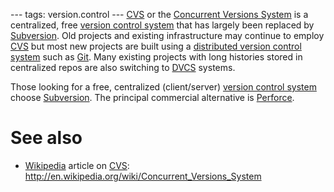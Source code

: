 ---
tags: version.control
---
[[CVS]] or the [[Concurrent Versions System]] is a centralized, free [[version control system]] that has largely been replaced by [[Subversion]]. Old projects and existing infrastructure may continue to employ [[CVS]] but most new projects are built using a [[distributed version control system]] such as [[Git]]. Many existing projects with long histories stored in centralized repos are also switching to [[DVCS]] systems.

Those looking for a free, centralized (client/server) [[version control system]] choose [[Subversion]]. The principal commercial alternative is [[Perforce]].

= See also =

* [[Wikipedia]] article on [[CVS]]: http://en.wikipedia.org/wiki/Concurrent_Versions_System
